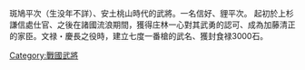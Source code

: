 {{Unreferenced|time=2016-11-29T01:53:00+00:00}}
斑鳩平次（生没年不詳）、安土桃山時代的武將。一名信好、貍平次。
起初於上杉謙信處仕官、之後在諸國流浪期間，獲得庄林一心對其武勇的認可、成為加藤清正的家臣。文禄・慶長之役時，建立七度一番槍的武名、獲封食禄3000石。

[[Category:戰國武將|Category:戰國武將]]